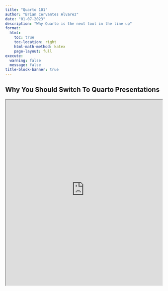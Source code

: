 ```yaml
---
title: "Quarto 101"
author: "Brian Cervantes Alvarez"
date: "01-07-2023"
description: "Why Quarto is the next tool in the line up"
format:
  html:
    toc: true
    toc-location: right
    html-math-method: katex
    page-layout: full
execute: 
  warning: false
  message: false
title-block-banner: true
---
```


## Why You Should Switch To Quarto Presentations

<iframe src="https://bcervantesalvarez.github.io/Presentations/TeachingQuarto/#/title-slide" width="100%" height="600" allowfullscreen></iframe>